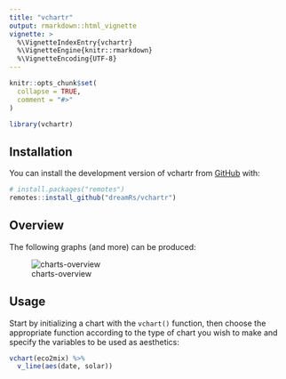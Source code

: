 ```yaml
---
title: "vchartr"
output: rmarkdown::html_vignette
vignette: >
  %\VignetteIndexEntry{vchartr}
  %\VignetteEngine{knitr::rmarkdown}
  %\VignetteEncoding{UTF-8}
---
```


```r
knitr::opts_chunk$set(
  collapse = TRUE,
  comment = "#>"
)
```

```r
library(vchartr)
```



## Installation

You can install the development version of vchartr from [GitHub](https://github.com/dreamRs/vchartr) with:

```r
# install.packages("remotes")
remotes::install_github("dreamRs/vchartr")
```


## Overview

The following graphs (and more) can be produced:

![charts-overview](figures/vchart-types.png)



## Usage

Start by initializing a chart with the `vchart()` function, then choose the appropriate function according to the type of chart you wish to make and specify the variables to be used as aesthetics:

```r
vchart(eco2mix) %>% 
  v_line(aes(date, solar))
```



